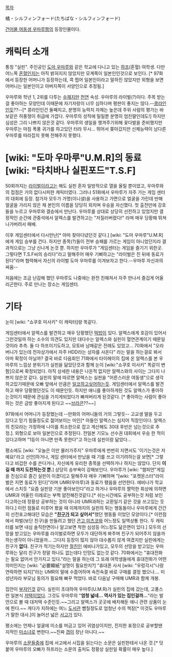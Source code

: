[[목차]]

橘・シルフィンフォード(たちばな・シルフィンフォード)

[[건어물 여동생 우마루짱]]의 등장인물이다.
= 캐릭터 소개 =
통칭 "실핀".
주인공인 [[도마 우마루]]와 같은 학교에 다니고 있는 [[하프]](혼혈) 여학생. 다만 어느쪽 [[혼혈]]인지는 아직 밝혀지지 않았지만 모계쪽이 일본인인것으로 보인다. [* 97화에서 등장한 어머니가 등장하는데, 콕 찝어 일본인이라고 말하진 않았지만 외형을 보면 어머니는 일본인이고 아버지쪽이 서양인으로 추정됨.]

우마루와 학년 1, 2위를 다투는 [[수재]]지만 [[천연]] 속성. 우마루의 라이벌(?)이다. 주목 받는걸 좋아하는 모양인데 이때문에 자기자랑이 너무 심하다며 평판이 좋지는 않다.--[[콩라인]]인듯??--[* 콩라인인건 둘째치고, 분명히 능력치 자체는 높은데 주위 사람의 평가는 바보같은 허풍쟁이 취급에 가깝다. 우마루의 성적에 밀릴뿐 분명히 엄친딸인데도!] 하지만 심성은 그리 나쁘지 않은것 같다. 우마루의 생일을 챙겨주기위해 꽃다발을 준비했지만 우마루는 마침 폭풍 귀가를 하고있던 터라 무시... 뛰어서 쫒아갔지만 신체능력이 남다른 우마루를 따라잡지 못해 전해주지 못했다.
= [wiki: "도마 우마루"U.M.R]의 동료 [wiki: "타치바나 실핀포드"T.S.F] =
50회까지는 [[라이벌]]이라고는 해도 실핀 혼자 일방적으로 열을 올릴 뿐이었고, 우마루와의 접점은 거의 없다시피한 캐릭터였다. 그러나 51화에서 우마루가 자주 가는 게임 센터의 대회에 등장. 참가자 모두가 가명(이니셜)을 사용하고 가면으로 얼굴을 가린데 반해 얼굴을 가리지 않은 채 본인의 이름을 당당히 외치며 우승을 자신했다.
첫 출전만에 강호들을 누르고 우마루와 결승에서 만난다. 우마루를 상대로 상당히 선전하고 있었지만 결정적인 순간에 관중석에서 알렉스를 발견하고는 "저질러버렸다!" 라며 매우 당황해 뛰쳐나가버려서 패배. 

이후 게임센터에서 다시만난[* 아마 찾아다녔던것 같다.] [wiki: "도마 우마루"U.M.R]에게 게임 승부를 건다. 하지만 종목(?)들이 전부 승패를 가르는 게임이 아니었던지라 결과적으로는 그냥 신나게 논것 뿐. 하지만 우마루가 "게임센터는 게임을 즐기기 위한곳. 그렇다면 T.S.F씨의 승리다"라고 말해주어 매우 기뻐하고는 "라이벌은 진 뒤에 동료가 된다"라며 협력해서 자신의 라이벌 도마 우마루를 이겨보자고 한다.--우마루 자신과의 싸움--

처음에는 조금 난감해 했던 우마루도 나중에는 완전 친해져서 자주 만나서 즐겁게 어울리곤한다. 주로 만나는 장소는 게임센터.
= 기타 =
눈이 [wiki: "쇼쿠호 미사키" 이 캐릭터]랑 똑같다.

게임센터에서 알렉스를 발견하고 매우 당황했던 [[떡밥]]이 있다. 알렉스에게 호감이 있어서 그런것일까 하는 소수의 의견도 있지만 대다수는 알렉스와 실핀이 혈연관계이기 때문일것이라 추측. 둘 다 하프이기도하고, 모토바 남매같은 전례도 있었고... 70화에서 "오라버니가 있는데 전자상가에서 자주 HDD라는 상자를 사온다" 라는 말을 하는걸로 봐서 아마 확정이 아닐까? 결국 바로 다음회인 71화에서 타이헤이의 집에 온 알렉스를 본 우마루의 느낌상 분위기가 실핀을 닮았단것과 함께 눈이 [wiki:"쇼쿠호 미사키" 똑같이 변함]으로써 확정되었다.
아직 상세한 내용은 나온적 없지만 알렉스와의 사이는 그다지 나쁘지 않은것 같다. 실핀의 말에 따르면 알렉스는 실핀을 "어른스러운 여동생"으로 생각하고있기때문에 오빠 앞에서 만큼은 [[일코]]하고싶어하는듯. 게임센터에서 알렉스를 발견하고 매우 당황했던것도 이 때문인듯. 하지만 애니를 좋아하게된 것도 알렉스가 좋아하는것이기 때문에 관심을 가지게되었다가 빠져버리게 된것같다. [* 좋아하는 사람이 좋아하는 것은 금방 좋아지게 된다고 ~~[[브라콘]]??~~]

97화에서 어머니가 등장했는데 --만화의 어머니들의 거의 그렇듯-- 고교생 딸을 두고 있다고 믿기 힘들정도로 젊어보이는 미인[* 아들인 알렉스는 심지어 직장인이다. 알렉스의 친모라는 가정하에 나이를 최소한으로 잡고 계산해도 30대 후반은 넘는것으로 추정.]. 외형으로 보아 일본인으로 추정된다. 전일본 기모노 선수권 대회에서 우승 한 적이 있다고하며 "1등이 아니면 만족 못한다"고 하는데 실핀이랑 닮았다...

평소에도 [wiki: "오늘은 이만 물러가주지" 우마루에게 번번히 지면서도 '이기는것은 저예요!'라고 선언]하거나, 게임 센터에서 만났을 때 기를 쓰고 이기려하는걸 보면[* 그렇다고 비겁한 수를 쓴다거나, 자신에게 유리한 종목을 선택하거나 하지는 않았다. 단지 '''이길 때 까지 도전하는것 뿐.'''] 상당히 승부욕이 강해보인다. 우마루가 [wiki: "챔피언"게임을 진심으로 즐긴 실핀이 이겼다]고 말해주자 매우 기뻐하며 "[wiki: "포켓몬스터"라이벌은 지면 동료가 된다]"라며 UMR(우마루)과 동료가 됐음을 선언한다. 에비나가 학교에서 스치듯 "요즘 실핀양 기분 좋아보인다"라고 하거나 우마루의 짤막한 회상에 의하면 UMR과 어울린 이례로는 부쩍 얌전해진것같다.[* 쉬는시간에도 공부하는것 처럼 보인다고하는데 정황상 공부하는 것이 아니라 UMR과하는 교환일기 같은 것을 쓰고있는 듯 하다.] 이런 점들로 미루어 봤을 때 이제까지의 실핀의 튀는 행동들이나 우마루에게 간간히 선전포고해대던 모습은 '''"[[친구]]가 되고 싶어서"'''했던 행동들 이었던 모양이다.[* 이런점에서 파벌(보단 친구)을 만들려고 했던 [[콘고 미츠코]]와 어느정도 일맥상통 한다. 두 캐릭터를 보면 내심 솔직한면이나 알고보면 착한 심성등 어느정도 닮은면이 있다.] 모두의 선망을 받고있는 우마루를 라이벌로하면 모두가 대단하게 봐주며 친구가 되어주지 않을까 하는생각이 아니었을까... 그다지 등장이 많지 않아 대수롭지 않게 여겼지만 실핀에게는 친구가 '''없다.''' 친구가 적기는하지만 [[절친]]인 에비나가있고, 모두의 선망을 받고있는 우마루와는 달리 친구가 정말 하나도 없는데다 인망도 없는것 같다. 70화에서는 "휴대전화는 필요 없어서 안가지고 있다."라는 말을 하는데 그 또래 여학생들에게 휴대전화가 어떤의미인지는 [wiki: "必要韓紙"설명이 필요한지?] "휴대폰 사서 [wiki: "우렁각시"나랑 연락하면 되지]"라는 UMR의 말에 수줍어하며 속전속결 바로 구매를 결정 했으나.... 미성년자라 부모님 동의가 필요해 빠꾸 먹었다. 바로 다음날 구매해 UMR과 함께 개봉.

집안이 [[부자]]인것 같다. 실핀이 초대하여 우마루(U.M.R)가 실핀의 집에 갔는데, 고풍스런 일본식 [[저택]]이었다. 그것도 우마루의 "'''엄청 넓네... 역사가 있는 집인걸까...'''"라는 발언으로 볼 때 대저택 수준인듯.~~그리고 알렉스가 곳곳에 배치해둔 애니 관련 상품이 눈에 띈다.~~ 게다가 지하에는 여느 [[도서관]] 뺨칠정도로 엄청난 수의 책장[* 이것도 우마루가 말한 대사.]이 늘어선 넓은 [[서고]]가 있다.

평소에는 언제나 얼굴에 미소를 머금고 있어 귀염상이지만, 진지한 표정으로 공부할땐 지적인 [[미소녀]]로 변한다.~~진짜 [[갭]]이 장난 아니다.~~

우마루의 [[소문]]들중에 집에 서고에서 시집을 읽는다는 소문은 실핀한테서 나온 것.[* 덧붙여 우마루의 오빠가 하프라는 소문의 출처도 정황상 실핀일 확률이 매우 높다.]

